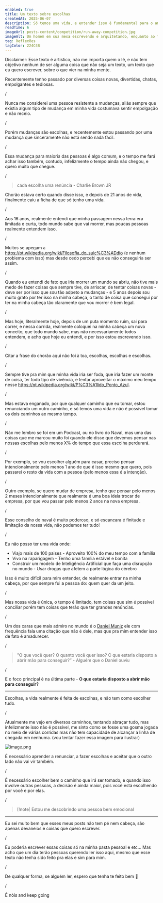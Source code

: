 ```yaml
---
enabled: true
title: Um texto sobre escolhas
createdAt: 2025-06-07
description: Só temos uma vida, e entender isso é fundamental para o amadurecimento
readTime: 6
imageUrl: posts-content/competition/run-away-competition.jpg
imageAlt: Um homem em sua mesa escrevendo e arquitetando, enquanto ao fundo pessoas estão brigando entre si.
tag: Reflexões
tagColor: 224C4B   
---
```


Disclaimer: Esse texto é artistico, não me importa quem o lê, e não tem objetivo nenhum de ser alguma coisa que não seja um texto, um texto que eu quero escrever, sobre o que vier na minha mente.

Recentemente tenho passado por diversas coisas novas, divertidas, chatas, empolgantes e tediosas.

/

Nunca me considerei uma pessoa resistente a mudanças, aliás sempre que existia algum tipo de mudança em minha vida costumava sentir empolgação e não receio.

/

Porém mudanças são escolhas, e recentemente estou passando por uma mudança que sinceramente não está sendo nada fácil.

/

Essa mudança para maioria das pessoas é algo comum, e o tempo me fará achar isso também, contudo, infelizmente o tempo ainda não chegou, e quero muito que chegue.

/

> cada escolha uma renúncia - Charlie Brown JR
> 

Chorão estava certo quando disse isso, e depois de 21 anos de vida, finalmente caiu a ficha de que só tenho uma vida.

/

Aos 16 anos, realmente entendi que minha passagem nessa terra era limitada e curta, todo mundo sabe que vai morrer, mas poucas pessoas realmente entendem isso.

/

Muitos se apegam a https://pt.wikipedia.org/wiki/Filosofia_do_suic%C3%ADdio (e nenhum problema com isso) mas desde cedo percebi que eu não conseguiria ser assim.

/

Quando eu entendi de fato que iria morrer um mundo se abriu, não tive mais medo de fazer coisas que sempre tive, de arriscar, de tentar coisas novas - deve ser por isso que sou tão adpeto a mudanças - e 5 anos depois sou muito grato por ter isso na minha cabeça, o tanto de coisa que consegui por ter na minha cabeça tão claramente que vou morrer é bem legal.

/

Mas hoje, literalmente hoje, depois de um puta momento ruim, sai para correr, e nessa corrida, realmente coloquei na minha cabeça um novo conceito, que todo mundo sabe, mas não necessariamente todos entendem, e acho que hoje eu entendi, e por isso estou escrevendo isso.

/

Citar a frase do chorão aqui não foi à toa, escolhas, escolhas e escolhas.

/

Sempre tive pra mim que minha vida iria ser foda, que iria fazer um monte de coisa, ter todo tipo de vivência, e tentar aproveitar o máximo meu tempo nesse https://pt.wikipedia.org/wiki/P%C3%A1lido_Ponto_Azul.

/

Mas estava enganado, por que qualquer caminho que eu tomar, estou renunciando um outro caminho, e só temos uma vida e não é possível tomar os dois caminhos ao mesmo tempo.

/

Não me lembro se foi em um Podcast, ou no livro do Naval, mas uma das coisas que me marcou muito foi quando ele disse que devemos pensar nas nossas escolhas pelo menos X% do tempo que essa escolha perdurará.

/

Por exemplo, se vou escolher alguém para casar, preciso pensar intencionalmente pelo menos 1 ano de que é isso mesmo que quero, pois passarei o resto da vida com a pessoa (pelo menos essa é a intenção).

/

Outro exemplo, se quero mudar de empresa, tenho que pensar pelo menos 2 meses intencionalmente que realmente é uma boa ideia trocar de empresa, por que vou passar pelo menos 2 anos na nova empresa.

/

Esse conselho de naval é muito poderoso, e só escancara é finitude e limitação da nossa vida, não podemos ter tudo!

/

Eu não posso ter uma vida onde:

- Viajo mais de 100 paises - Aproveito 100% do meu tempo com a família
- Vivo na raparigagem - Tenho uma família estável e bonita
- Construir um modelo de Inteligência Artificial que faça uma disrupção no mundo - Usar drogas que afetem a parte lógica do cérebro

Isso é muito difícil para mim entender, de realmente entrar na minha cabeça, por que sempre fui a pessoa do: quem quer da um jeito. 

/

Mas nossa vida é única, o tempo é limitado, tem coisas que sim é possível conciliar porém tem coisas que terão que ter grandes renúncias.

/

Um dos caras que mais admiro no mundo é o [Daniel Muniz](https://www.linkedin.com/in/daniel-muniz-silva/) ele com frequência fala uma citação que não é dele, mas que pra mim entender isso de fato é amadurecer.

/

> "O que você quer? O quanto você quer isso? O que estaria disposto a abrir mão para conseguir?” - Alguém que o Daniel ouviu
>

/

E o foco principal é na última parte - **O que estaria disposto a abrir mão para conseguir?**

---

Escolhas, a vida realmente é feita de escolhas, e não tem como escolher tudo.

/

Atualmente me vejo em diversos caminhos, tentando abraçar tudo, mas infelizmente isso não é possível, me sinto como se fosse uma gosma jogada no meio de várias corridas mas não tem capacidade de alcançar a linha de chegada em nenhuma. (vou tentar fazer essa imagem para ilustrar) 

![image.png](Escolhas%2020b0dff3638f80ffadb9e9552d73cf1a/image.png)

É necessário aprender a renunciar, a fazer escolhas e aceitar que o outro lado não vai vir também.

/

É necessário escolher bem o caminho que irá ser tomado, e quando isso involve outras pessoas, a decisão é ainda maior, pois você está escolhendo por você e por elas.

/

> [!note] Estou me descobrindo uma pessoa bem emocional

---

Eu sei muito bem que esses meus posts não tem pé nem cabeça, são apenas devaneios e coisas que quero escrever. 

/

Eu poderia escrever essas coisas só na minha pasta pessoal e etc… Mas acho que um dia terão pessoas querendo ler isso aqui, mesmo que esse texto não tenha sido feito pra elas e sim para mim.

/

De qualquer forma, se alguém ler, espero que tenha te feito bem 🙂

/

É nóis and keep going

